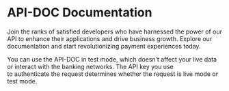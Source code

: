 # API-DOC Documentation

Join the ranks of satisfied developers who have harnessed the power of our  API to enhance their applications and drive business growth. Explore our documentation and start revolutionizing payment experiences today.

You can use the API-DOC in test mode, which doesn’t affect your live data or interact with the banking networks. The API key you use to authenticate the request determines whether the request is live mode or test mode.

